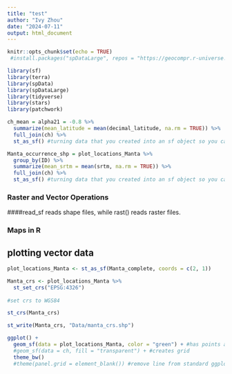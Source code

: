 ```yaml
---
title: "test"
author: "Ivy Zhou"
date: "2024-07-11"
output: html_document
---
```


```r
knitr::opts_chunk$set(echo = TRUE)
 #install.packages("spDataLarge", repos = "https://geocompr.r-universe.dev")

library(sf)
library(terra)
library(spData)
library(spDataLarge)
library(tidyverse)
library(stars)
library(patchwork)
```

```r
ch_mean = alpha21 = -0.8 %>% 
  summarize(mean_latitude = mean(decimal_latitude, na.rm = TRUE)) %>% 
  full_join(ch) %>% 
  st_as_sf() #turning data that you created into an sf object so you can use it to plot a map
```

```r
Manta_occurrence_shp = plot_locations_Manta %>% 
  group_by(ID) %>% 
  summarize(mean_srtm = mean(srtm, na.rm = TRUE)) %>% 
  full_join(ch) %>% 
  st_as_sf() #turning data that you created into an sf object so you can use it to plot a map
```


### Raster and Vector Operations


####read_sf reads shape files, while rast() reads raster files.

### Maps in R

## plotting vector data
```r
plot_locations_Manta <- st_as_sf(Manta_complete, coords = c(2, 1)) 

Manta_crs <- plot_locations_Manta %>% 
  st_set_crs("EPSG:4326")
 
#set crs to WGS84
```

```r
st_crs(Manta_crs)
```
```r
st_write(Manta_crs, "Data/manta_crs.shp")
```


```r
ggplot() +
  geom_sf(data = plot_locations_Manta, color = "green") + #has points according to lat and lon
  #geom_sf(data = ch, fill = "transparent") + #creates grid
  theme_bw() 
  #theme(panel.grid = element_blank()) #remove line from standard ggplot graph
```
